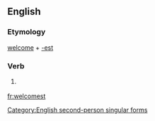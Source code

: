 ==English==

===Etymology===
[[welcome]] + [[-est]]

===Verb===
{{en-verb form}}

# {{archaic}} {{form of|Second-person singular simple present form|welcome}}

[[Category:English second-person singular forms]]

[[fr:welcomest]]